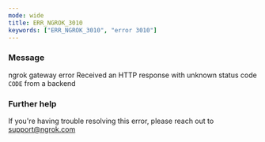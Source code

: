```yaml
---
mode: wide
title: ERR_NGROK_3010
keywords: ["ERR_NGROK_3010", "error 3010"]
---
```



### Message

ngrok gateway error
Received an HTTP response with unknown status code `CODE` from a backend

<ErrorDetails />

### Further help

If you're having trouble resolving this error, please reach out to [support@ngrok.com](mailto:support@ngrok.com?subject=Help%20with%20ERR_NGROK_3010)
